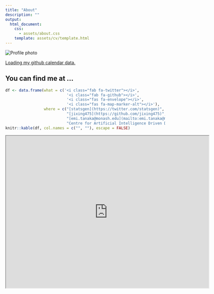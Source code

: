 ```yaml
---
title: "About"
description: ""
output:
  html_document:
    css: 
      - assets/about.css
    template: assets/cv/template.html 
---
```




<div id="canvas">

<div class="profile-photo">
<img  src="images/avatar.jpg" alt="Profile photo">  
</div>

<!-- I'm a lecturer (equivalent to assistant professor) in statistics at Monash -->
<!-- University, Melbourne, Australia and part of the [NUMBATs group](https://www.mpu.edu.mo/esca/en/aidd.php). Research-wise, I'm interested in developing useful statistical tools and methods. My experience in application is in bioinformatics and agriculture (particularly crop breeding). My active research areas are **experimental design**, **mixed models** and **statistical graphics**.  -->


<!-- I speak English, Japanese (conversational) and R (base + tidyverse) fluently. I've lived in Australia almost all of my life (+-10 years standard deviation) and my university major was mathematics and statistics. My PhD, obtained at the School of Mathematics and Statistics, University of Sydney in 2015, is in statistical bioinformatics with most of my code written in Python + Bash (both of which I am rusty now). I also like to dabble on front-end web development (HTML/CSS/JS). -->


<script
  src="https://unpkg.com/github-calendar@latest/dist/github-calendar.min.js">
</script>

<div class="l-body-outset">
<a href="https://github.com/jixing475">
<div class="calendar">
Loading my github calendar data.
</div>
</a>
</div>

<script>
GitHubCalendar(".calendar", "jixing475", { responsive: true });
</script>

## You can find me at ...

```r
df <- data.frame(what = c('<i class="fab fa-twitter"></i>',
                           '<i class="fab fa-github"></i>',
                           '<i class="fas fa-envelope"></i>',
                           '<i class="fas fa-map-marker-alt"></i>'),
                 where = c("[statsgen](https://twitter.com/statsgen)",
                           "[jixing475](https://github.com/jixing475)",
                           "[emi.tanaka@monash.edu](mailto:emi.tanaka@monash.edu)",
                           "Centre for Artificial Intelligence Driven Drug Discovery<br>Monash Business School<br>Menzies Building E776<br>Clayton campus, VIC 3800<br>Australia"))
knitr::kable(df, col.names = c("", ""), escape = FALSE)
```
<!--  1EXPRDXpv02esVOHEyQuPPS8gogoyR9JX-->
<iframe src="https://www.google.com/maps/d/embed?mid=1nYKaQ3fKH6NICxAWM3wPjOqRSG1EuH5f&usp" width="640" height="480"></iframe>

<!-- You can also find me at various conferences and events. I'm a regular at the [International Biometrics Australiasia Region Conferences](http://biometrics.org.au/conferences.html), involved a lot with [Statistical Society of Australia](https://www.statsoc.org.au/Events-listing) (mostly Victorian Branch) and attend [R-Ladies Melbourne](https://www.meetup.com/en-AU/rladies-melbourne/) (or other chapters sometimes).  -->

</div>

